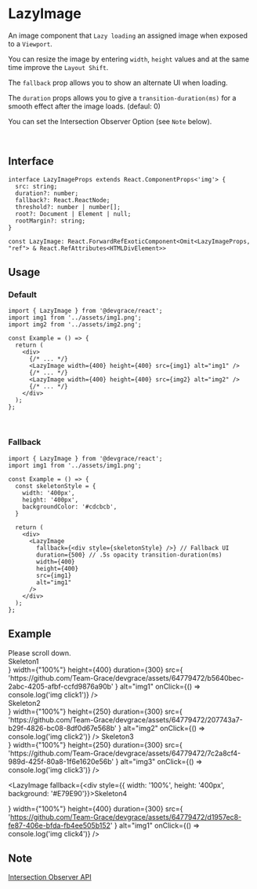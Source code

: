 
# LazyImage

An image component that `Lazy loading` an assigned image when exposed to a `Viewport`.

You can resize the image by entering `width`, `height` values and at the same time improve the `Layout Shift`.

The `fallback` prop allows you to show an alternate UI when loading.

The `duration` props allows you to give a `transition-duration(ms)` for a smooth effect after the image loads. (defaul: 0)

You can set the Intersection Observer Option (see `Note` below).

<br />

## Interface
```tsx
interface LazyImageProps extends React.ComponentProps<'img'> {
  src: string;
  duration?: number;
  fallback?: React.ReactNode;
  threshold?: number | number[];
  root?: Document | Element | null;
  rootMargin?: string;
}

const LazyImage: React.ForwardRefExoticComponent<Omit<LazyImageProps, "ref"> & React.RefAttributes<HTMLDivElement>>
```

## Usage
### Default
```tsx
import { LazyImage } from '@devgrace/react';
import img1 from '../assets/img1.png';
import img2 from '../assets/img2.png';

const Example = () => {
  return (
    <div>
      {/* ... */}
      <LazyImage width={400} height={400} src={img1} alt="img1" />
      {/* ... */}
      <LazyImage width={400} height={400} src={img2} alt="img2" />
      {/* ... */}
    </div>
  );
}; 
```

<br />

### Fallback
```tsx
import { LazyImage } from '@devgrace/react';
import img1 from '../assets/img1.png';

const Example = () => {
  const skeletonStyle = {
    width: '400px',
    height: '400px',
    backgroundColor: '#cdcbcb',
  }

  return (
    <div>
      <LazyImage
        fallback={<div style={skeletonStyle} />} // Fallback UI
        duration={500} // .5s opacity transition-duration(ms)
        width={400}
        height={400}
        src={img1}
        alt="img1"
      />
    </div>
  );
}; 
```

## Example

<div style={{ maxWidth: '500px', height: '500px', overflow:'scroll', background: '#f8f8f8' }}>
  <div style={{ width: '100%', height: '500px',  textAlign: 'center', fontSize: '2rem' }}>
    Please scroll down.
  </div>
  <LazyImage
    fallback={<div style={{ width: '100%', height: '400px', background: '#E79E90'}}>Skeleton1</div>}
    width={"100%"}
    height={400}
    duration={300}
    src={
      'https://github.com/Team-Grace/devgrace/assets/64779472/b5640bec-2abc-4205-afbf-ccfd9876a90b'
    }
    alt="img1"
    onClick={() => console.log('img click1')}
  />

  <div style={{ width: '100%', height: '150px' }} />

  <div style={{ display: 'flex', gap: '8px'}}>
    <LazyImage
      fallback={<div style={{ width: '100%', height: '250px', background: '#34e09b'}}>Skeleton2</div>}
      width={"100%"}
      height={250}
      duration={300}
      src={
        'https://github.com/Team-Grace/devgrace/assets/64779472/207743a7-b29f-4826-bc08-8df0d67e568b'
      }
      alt="img2"
      onClick={() => console.log('img click2')}
    />
    <LazyImage
      fallback={<div style={{ width: '100%', height: '250px', background: '#3cbce7'}}>Skeleton3</div>}
      width={"100%"}
      height={250}
      duration={300}
      src={
        'https://github.com/Team-Grace/devgrace/assets/64779472/7c2a8cf4-989d-425f-80a8-1f6e1620e56b'
      }
      alt="img3"
      onClick={() => console.log('img click3')}
    />
  </div>

  <div style={{ width: '100%', height: '150px' }} />

  <LazyImage
    fallback={<div style={{ width: '100%', height: '400px', background: '#E79E90'}}>Skeleton4</div>}
    width={"100%"}
    height={400}
    duration={300}
    src={
      'https://github.com/Team-Grace/devgrace/assets/64779472/d1957ec8-fe87-406e-bfda-fb4ee505b152'
    }
    alt="img1"
    onClick={() => console.log('img click4')}
  />
</div>

## Note
[Intersection Observer API](https://developer.mozilla.org/en-US/docs/Web/API/Intersection_Observer_API)